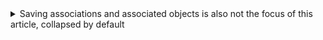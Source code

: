 
<details>
<summary>Saving associations and associated objects is also not the focus of this article, collapsed by default</summary>
<Tabs groupId="database">
<TabItem value="h2" label="H2">

```sql
merge into BOOK(
    NAME, EDITION, PRICE, STORE_ID
) key(
    NAME, EDITION
) values(
    ?, ?, ?, ?
)
/* batch-0: [Learning GraphQL, 3, 51.9, 1] */
/* batch-1: [Learning GraphQL, 4, 43.9, 1] */
/* batch-2: [Effective TypeScript, 3, 88.9, 1] */
/* batch-3: [Effective TypeScript, 4, 85.9, 1] */
/* batch-4: [Programming TypeScript, 3, 48.9, 1] */
/* batch-5: [Programming TypeScript, 4, 47.9, 1] */
/* batch-6: [GraphQL in Action, 3, 80.9, 2] */
/* batch-7: [GraphQL in Action, 4, 81.9, 2] */
```

</TabItem>
<TabItem value="mysql" label="Mysql">

:::caution
By default, MySQL does not enable batch operations and uses multiple SQL statements instead. 
For specific details, please refer to [MySQL Issues](../mysql)
:::

1.  ```sql
    insert into BOOK(
        NAME, EDITION, PRICE, STORE_ID
    ) values(
        ? /* Learning GraphQL */, 
        ? /* 3 */, 
        ? /* 51.9 */, 
        ? /* 1 */
    ) on duplicate key udpate
        /* fake update to return all ids */ ID = last_insert_id(ID),
        PRICE = values(PRICE),
        STORE_ID = values(STORE_ID)
    ```

2.  ```sql
    insert into BOOK(
        NAME, EDITION, PRICE, STORE_ID
    ) values(
        ? /* Learning GraphQL */, 
        ? /* 4 */, 
        ? /* 43.9 */, 
        ? /* 1 */
    ) on duplicate key udpate
        /* fake update to return all ids */ ID = last_insert_id(ID),
        PRICE = values(PRICE),
        STORE_ID = values(STORE_ID)
    ```

3.  ```sql
    insert into BOOK(
        NAME, EDITION, PRICE, STORE_ID
    ) values(
        ? /* Effective TypeScript */, 
        ? /* 3 */, 
        ? /* 88.9 */, 
        ? /* 1 */
    ) on duplicate key udpate
        /* fake update to return all ids */ ID = last_insert_id(ID),
        PRICE = values(PRICE),
        STORE_ID = values(STORE_ID)
    ```

4.  ```sql
    insert into BOOK(
        NAME, EDITION, PRICE, STORE_ID
    ) values(
        ? /* Effective TypeScript */, 
        ? /* 4 */, 
        ? /* 85.9 */, 
        ? /* 1 */
    ) on duplicate key udpate
        /* fake update to return all ids */ ID = last_insert_id(ID),
        PRICE = values(PRICE),
        STORE_ID = values(STORE_ID)
    ```

5.  ```sql
    insert into BOOK(
        NAME, EDITION, PRICE, STORE_ID
    ) values(
        ? /* Programming TypeScript */, 
        ? /* 3 */, 
        ? /* 48.9 */, 
        ? /* 1 */
    ) on duplicate key udpate
        /* fake update to return all ids */ ID = last_insert_id(ID),
        PRICE = values(PRICE),
        STORE_ID = values(STORE_ID)
    ```

6.  ```sql
    insert into BOOK(
        NAME, EDITION, PRICE, STORE_ID
    ) values(
        ? /* Programming TypeScript */, 
        ? /* 4 */, 
        ? /* 47.9 */, 
        ? /* 1 */
    ) on duplicate key udpate
        /* fake update to return all ids */ ID = last_insert_id(ID),
        PRICE = values(PRICE),
        STORE_ID = values(STORE_ID)
    ```

7.  ```sql
    insert into BOOK(
        NAME, EDITION, PRICE, STORE_ID
    ) values(
        ? /* GraphQL in Action */, 
        ? /* 3 */, 
        ? /* 80.9 */, 
        ? /* 2 */
    ) on duplicate key udpate
        /* fake update to return all ids */ ID = last_insert_id(ID),
        PRICE = values(PRICE),
        STORE_ID = values(STORE_ID)
    ```

8.  ```sql
    insert into BOOK(
        NAME, EDITION, PRICE, STORE_ID
    ) values(
        ? /* GraphQL in Action */, 
        ? /* 4 */, 
        ? /* 81.9 */, 
        ? /* 2 */
    ) on duplicate key udpate
        /* fake update to return all ids */ ID = last_insert_id(ID),
        PRICE = values(PRICE),
        STORE_ID = values(STORE_ID)
    ```

</TabItem>
<TabItem value="postgres" label="Postgres">

```sql
insert into BOOK(
    NAME, EDITION, PRICE, STORE_ID
) values(
    ?, ?, ?, ?
) on conflict(
    NAME, EDITION
) do update set
    PRICE = excluded.PRICE,
    STORE_ID = excluded.STORE_ID
returning ID
/* batch-0: [Learning GraphQL, 3, 51.9, 1] */
/* batch-1: [Learning GraphQL, 4, 43.9, 1] */
/* batch-2: [Effective TypeScript, 3, 88.9, 1] */
/* batch-3: [Effective TypeScript, 4, 85.9, 1] */
/* batch-4: [Programming TypeScript, 3, 48.9, 1] */
/* batch-5: [Programming TypeScript, 4, 47.9, 1] */
/* batch-6: [GraphQL in Action, 3, 80.9, 2] */
/* batch-7: [GraphQL in Action, 4, 81.9, 2] */
```

</TabItem>
</Tabs>

</details>